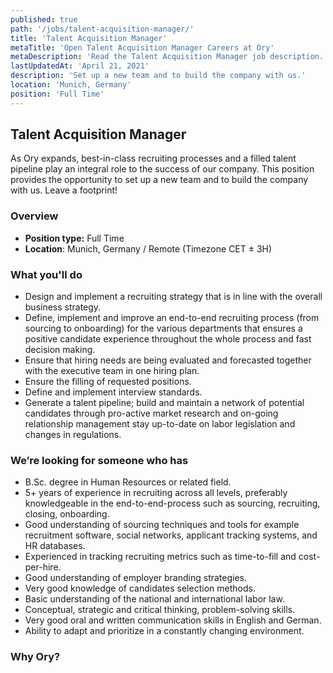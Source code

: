 ```yaml
---
published: true
path: '/jobs/talent-acquisition-manager/'
title: 'Talent Acquisition Manager'
metaTitle: 'Open Talent Acquisition Manager Careers at Ory'
metaDescription: 'Read the Talent Acquisition Manager job description.'
lastUpdatedAt: 'April 21, 2021'
description: 'Set up a new team and to build the company with us.'
location: 'Munich, Germany'
position: 'Full Time'
---
```



## Talent Acquisition Manager

<About />

As Ory expands, best-in-class recruiting processes and a filled talent pipeline
play an integral role to the success of our company. This position provides the
opportunity to set up a new team and to build the company with us. Leave a
footprint!

### Overview

- **Position type:** Full Time
- **Location**: Munich, Germany / Remote (Timezone CET ± 3H)

### What you'll do

- Design and implement a recruiting strategy that is in line with the overall
  business strategy.
- Define, implement and improve an end-to-end recruiting process (from sourcing
  to onboarding) for the various departments that ensures a positive candidate
  experience throughout the whole process and fast decision making.
- Ensure that hiring needs are being evaluated and forecasted together with the
  executive team in one hiring plan.
- Ensure the filling of requested positions.
- Define and implement interview standards.
- Generate a talent pipeline; build and maintain a network of potential
  candidates through pro-active market research and on-going relationship
  management stay up-to-date on labor legislation and changes in regulations.

### We’re looking for someone who has

- B.Sc. degree in Human Resources or related field.
- 5+ years of experience in recruiting across all levels, preferably
  knowledgeable in the end-to-end-process such as sourcing, recruiting, closing,
  onboarding.
- Good understanding of sourcing techniques and tools for example recruitment
  software, social networks, applicant tracking systems, and HR databases.
- Experienced in tracking recruiting metrics such as time-to-fill and
  cost-per-hire.
- Good understanding of employer branding strategies.
- Very good knowledge of candidates selection methods.
- Basic understanding of the national and international labor law.
- Conceptual, strategic and critical thinking, problem-solving skills.
- Very good oral and written communication skills in English and German.
- Ability to adapt and prioritize in a constantly changing environment.

### Why Ory?

<WorkAtOry />
